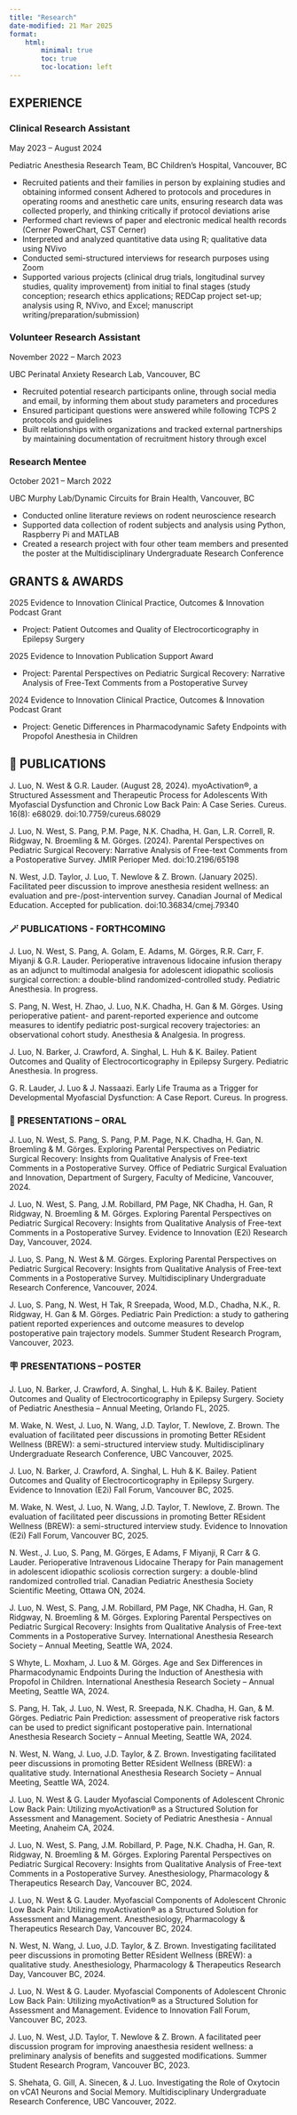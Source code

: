 ```yaml
---
title: "Research"
date-modified: 21 Mar 2025
format:
    html:
        minimal: true
        toc: true
        toc-location: left
---
```


## EXPERIENCE

### Clinical Research Assistant

May 2023 – August 2024

Pediatric Anesthesia Research Team, BC Children’s Hospital, Vancouver, BC

- Recruited patients and their families in person by explaining studies and obtaining informed consent
Adhered to protocols and procedures in operating rooms and anesthetic care units, ensuring research data was collected properly, and thinking critically if protocol deviations arise
- Performed chart reviews of paper and electronic medical health records (Cerner PowerChart, CST Cerner)
- Interpreted and analyzed quantitative data using R; qualitative data using NVivo 
- Conducted semi-structured interviews for research purposes using Zoom
- Supported various projects (clinical drug trials, longitudinal survey studies, quality improvement) from initial to final stages (study conception; research ethics applications; REDCap project set-up; analysis using R, NVivo, and Excel; manuscript writing/preparation/submission)

### Volunteer Research Assistant

November 2022 – March 2023 

UBC Perinatal Anxiety Research Lab, Vancouver, BC

- Recruited potential research participants online, through social media and email, by informing them about study parameters and procedures
- Ensured participant questions were answered while following TCPS 2 protocols and guidelines
- Built relationships with organizations and tracked external partnerships by maintaining documentation of recruitment history through excel

### Research Mentee

October 2021 – March 2022 

UBC Murphy Lab/Dynamic Circuits for Brain Health, Vancouver, BC

- Conducted online literature reviews on rodent neuroscience research
- Supported data collection of rodent subjects and analysis using Python, Raspberry Pi and MATLAB
- Created a research project with four other team members and presented the poster at the Multidisciplinary Undergraduate Research Conference 

## GRANTS & AWARDS

2025 Evidence to Innovation Clinical Practice, Outcomes & Innovation Podcast Grant

- Project: Patient Outcomes and Quality of Electrocorticography in Epilepsy Surgery


2025 Evidence to Innovation Publication Support Award

- Project: Parental Perspectives on Pediatric Surgical Recovery: Narrative Analysis of Free-Text Comments from a Postoperative Survey


2024 Evidence to Innovation Clinical Practice, Outcomes & Innovation Podcast Grant

- Project: Genetic Differences in Pharmacodynamic Safety Endpoints with Propofol Anesthesia in Children

## 📖 PUBLICATIONS

J. Luo, N. West & G.R. Lauder. (August 28, 2024). myoActivation®, a Structured Assessment and Therapeutic Process for Adolescents With Myofascial Dysfunction and Chronic Low Back Pain: A Case Series. Cureus. 16(8): e68029. doi:10.7759/cureus.68029

J. Luo, N. West, S. Pang, P.M. Page, N.K. Chadha, H. Gan, L.R. Correll, R. Ridgway, N. Broemling & M. Görges. (2024). Parental Perspectives on Pediatric Surgical Recovery: Narrative Analysis of Free-text Comments from a Postoperative Survey. JMIR Perioper Med. doi:10.2196/65198

N. West, J.D. Taylor, J. Luo, T. Newlove & Z. Brown. (January 2025). Facilitated peer discussion to improve anesthesia resident wellness: an evaluation and pre-/post-intervention survey. Canadian Journal of Medical Education. Accepted for publication. doi:10.36834/cmej.79340

### 🪄 PUBLICATIONS - FORTHCOMING
J. Luo, N. West, S. Pang, A. Golam, E. Adams, M. Görges, R.R. Carr, F. Miyanji & G.R. Lauder. Perioperative intravenous lidocaine infusion therapy as an adjunct to multimodal analgesia for adolescent idiopathic scoliosis surgical correction: a double-blind randomized-controlled study. Pediatric Anesthesia. In progress.

S. Pang, N. West, H. Zhao, J. Luo, N.K. Chadha, H. Gan & M. Görges. Using perioperative patient- and parent-reported experience and outcome measures to identify pediatric post-surgical recovery trajectories: an observational cohort study. Anesthesia & Analgesia. In progress.

J. Luo, N. Barker, J. Crawford, A. Singhal, L. Huh & K. Bailey. Patient Outcomes and Quality of Electrocorticography in Epilepsy Surgery. Pediatric Anesthesia. In progress.

G. R. Lauder, J. Luo & J. Nassaazi. Early Life Trauma as a Trigger for Developmental Myofascial Dysfunction: A Case Report. Cureus. In progress.

### 🎤 PRESENTATIONS – ORAL 

J. Luo, N. West, S. Pang, S. Pang, P.M. Page, N.K. Chadha, H. Gan, N. Broemling & M. Görges. Exploring Parental Perspectives on Pediatric Surgical Recovery: Insights from Qualitative Analysis of Free-text Comments in a Postoperative Survey. Office of Pediatric Surgical Evaluation and Innovation, Department of Surgery, Faculty of Medicine, Vancouver, 2024.

J. Luo, N. West, S. Pang, J.M. Robillard, PM Page, NK Chadha, H. Gan, R Ridgway, N. Broemling & M. Görges. Exploring Parental Perspectives on Pediatric Surgical Recovery: Insights from Qualitative Analysis of Free-text Comments in a Postoperative Survey. Evidence to Innovation (E2i) Research Day, Vancouver, 2024.

J. Luo, S. Pang, N. West & M. Görges. Exploring Parental Perspectives on Pediatric Surgical Recovery: Insights from Qualitative Analysis of Free-text Comments in a Postoperative Survey. Multidisciplinary Undergraduate Research Conference, Vancouver, 2024.

J. Luo, S. Pang, N. West, H Tak, R Sreepada, Wood, M.D., Chadha, N.K., R. Ridgway, H. Gan & M. Görges. Pediatric Pain Prediction: a study to gathering patient reported experiences and outcome measures to develop postoperative pain trajectory models. Summer Student Research Program, Vancouver, 2023.

### 🪧 PRESENTATIONS – POSTER 
J. Luo, N. Barker, J. Crawford, A. Singhal, L. Huh & K. Bailey. Patient Outcomes and Quality of Electrocorticography in Epilepsy Surgery. Society of Pediatric Anesthesia – Annual Meeting, Orlando FL, 2025.

M. Wake, N. West, J. Luo, N. Wang, J.D. Taylor, T. Newlove, Z. Brown. The evaluation of facilitated peer discussions in promoting Better REsident Wellness (BREW): a semi-structured interview study. Multidisciplinary Undergraduate Research Conference, UBC Vancouver, 2025.

J. Luo, N. Barker, J. Crawford, A. Singhal, L. Huh & K. Bailey. Patient Outcomes and Quality of Electrocorticography in Epilepsy Surgery. Evidence to Innovation (E2i) Fall Forum, Vancouver BC, 2025.

M. Wake, N. West, J. Luo, N. Wang, J.D. Taylor, T. Newlove, Z. Brown. The evaluation of facilitated peer discussions in promoting Better REsident Wellness (BREW): a semi-structured interview study. Evidence to Innovation (E2i) Fall Forum, Vancouver BC, 2025.

N. West., J. Luo, S. Pang, M. Görges, E Adams, F Miyanji, R Carr & G. Lauder. Perioperative Intravenous Lidocaine Therapy for Pain management in adolescent idiopathic scoliosis correction surgery: a double-blind randomized controlled trial. Canadian Pediatric Anesthesia Society Scientific Meeting, Ottawa ON, 2024. 

J. Luo, N. West, S. Pang, J.M. Robillard, PM Page, NK Chadha, H. Gan, R Ridgway, N. Broemling & M. Görges. Exploring Parental Perspectives on Pediatric Surgical Recovery: Insights from Qualitative Analysis of Free-text Comments in a Postoperative Survey. International Anesthesia Research Society – Annual Meeting, Seattle WA, 2024.

S Whyte, L. Moxham, J. Luo & M. Görges. Age and Sex Differences in Pharmacodynamic Endpoints During the Induction of Anesthesia with Propofol in Children. International Anesthesia Research Society – Annual Meeting, Seattle WA, 2024.

S. Pang, H. Tak, J. Luo, N. West, R. Sreepada, N.K. Chadha, H. Gan, & M. Görges. Pediatric Pain Prediction: assessment of preoperative risk factors can be used to predict significant postoperative pain. International Anesthesia Research Society – Annual Meeting, Seattle WA, 2024.

N. West, N. Wang, J. Luo, J.D. Taylor, & Z. Brown. Investigating facilitated peer discussions in promoting Better REsident Wellness (BREW): a qualitative study. International Anesthesia Research Society – Annual Meeting, Seattle WA, 2024.

J. Luo, N. West & G. Lauder Myofascial Components of Adolescent Chronic Low Back Pain: Utilizing myoActivation® as a Structured Solution for Assessment and Management. Society of Pediatric Anesthesia - Annual Meeting, Anaheim CA, 2024.

J. Luo, N. West, S. Pang, J.M. Robillard, P. Page, N.K. Chadha, H. Gan, R. Ridgway, N. Broemling & M. Görges. Exploring Parental Perspectives on Pediatric Surgical Recovery: Insights from Qualitative Analysis of Free-text Comments in a Postoperative Survey. Anesthesiology, Pharmacology & Therapeutics Research Day, Vancouver BC, 2024.

J. Luo, N. West & G. Lauder. Myofascial Components of Adolescent Chronic Low Back Pain: Utilizing myoActivation® as a Structured Solution for Assessment and Management. Anesthesiology, Pharmacology & Therapeutics Research Day, Vancouver BC, 2024.

N. West, N. Wang, J. Luo, J.D. Taylor, & Z. Brown. Investigating facilitated peer discussions in promoting Better REsident Wellness (BREW): a qualitative study. Anesthesiology, Pharmacology & Therapeutics Research Day, Vancouver BC, 2024.

J. Luo, N. West & G. Lauder. Myofascial Components of Adolescent Chronic Low Back Pain: Utilizing myoActivation® as a Structured Solution for Assessment and Management. Evidence to Innovation Fall Forum, Vancouver BC, 2023.

J. Luo, N. West, J.D. Taylor, T. Newlove & Z. Brown. A facilitated peer discussion program for improving anaesthesia resident wellness: a preliminary analysis of benefits and suggested modifications. Summer Student Research Program, Vancouver BC, 2023.

S. Shehata, G. Gill, A. Sinecen, & J. Luo. Investigating the Role of Oxytocin on vCA1 Neurons and Social Memory. Multidisciplinary Undergraduate Research Conference, UBC Vancouver, 2022.

